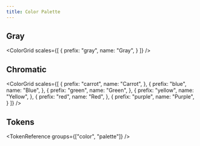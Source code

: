 ```yaml
---
title: Color Palette
---
```


## Gray

<ColorGrid scales={[
  {
    prefix: "gray",
    name: "Gray",
  }
]} />

## Chromatic

<ColorGrid scales={[
  {
    prefix: "carrot",
    name: "Carrot",
  },
  {
    prefix: "blue",
    name: "Blue",
  },
  {
    prefix: "green",
    name: "Green",
  },
  {
    prefix: "yellow",
    name: "Yellow",
  },
  {
    prefix: "red",
    name: "Red",
  },
  {
    prefix: "purple",
    name: "Purple",
  }
]} />


## Tokens

<TokenReference groups={["color", "palette"]} />
